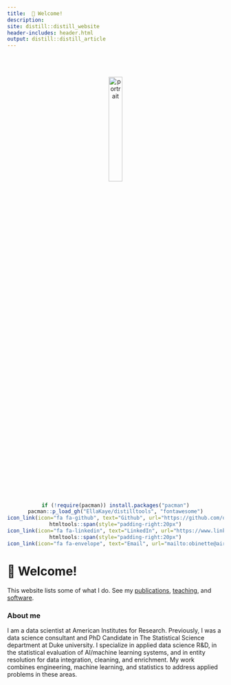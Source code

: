 ```yaml
---
title: 	👋 Welcome!
description:
site: distill::distill_website
header-includes: header.html
output: distill::distill_article
---
```


  <link rel="stylesheet" href="custom.css">


<center>
<img src="media/portrait5.jpg" alt="portrait" width="25%" style="border-radius: 3%; margin-top:10%">
</center>

<center>
```r
if (!require(pacman)) install.packages("pacman")
pacman::p_load_gh("EllaKaye/distilltools", "fontawesome")
icon_link(icon="fa fa-github", text="Github", url="https://github.com/olivierbinette")
htmltools::span(style="padding-right:20px")
icon_link(icon="fa fa-linkedin", text="LinkedIn", url="https://www.linkedin.com/in/olivier-binette/")
htmltools::span(style="padding-right:20px")
icon_link(icon="fa fa-envelope", text="Email", url="mailto:obinette@air.org")
```

</center>
 
# 👋 Welcome!

This website lists some of what I do. See my [publications](./research.html), [teaching](./teaching.html), and [software](./software.html).

### About me

I am a data scientist at American Institutes for Research. Previously, I was a data science consultant and PhD Candidate in The Statistical Science department at Duke university. I specialize in applied data science R&D, in the statistical evaluation of AI/machine learning systems, and in entity resolution for data integration, cleaning, and enrichment. My work combines engineering, machine learning, and statistics to address applied problems in these areas.

<!--During Spring 2022, I was working as a Data Scientist intern at the [Intact Financial Corporation](https://en.wikipedia.org/wiki/Intact_Financial). I was part of the Rating Revolution team which develops machine learning models to improve the pricing of insurance products. 
<!--During Summer 2022, I will be working as a Data Scientist intern at the [American Institutes for Research](https://en.wikipedia.org/wiki/American_Institutes_for_Research) for a contract with the U.S. Patents and Trademarks Office.

During Summer 2022, I was working as a Data Scientist/Researcher Intern at the [American Institutes for Research](https://www.air.org/). I worked on the entity resolution algorithms used for [PatentsView.org](https://patentsview.org/), a patents knowledge discovery platform led by the Office of the Chief Economist at the U.S. Patent & Trademark Office. I developed novel evaluation methodology for entity resolution systems (see [our paper](media/PatentsView_Evaluation.pdf)).


In my free time, I enjoy contributing to the academic community at Duke. I have been a research coordinator for the [Duke GPSG Community Pantry](https://gpsg.duke.edu/resources-for-students/community-pantry/), webmaster for the [Record Linkage Interest Group](https://sites.google.com/view/rlig), and a mentor for the Twoples directed reading program. I have also worked with the Duke Applied Machine Learning Group and the Data+ program as a project manager. Additionally, I regularly mentor undergraduate students working on research projects with me.

I work on open source projects related to my research and I maintain various R and Python packages. My open-source work has been supported by individual contributors through [Github Sponsors](https://github.com/sponsors/olivierbinette) and by [G-Research](https://www.gresearch.co.uk/article/g-research-february-grant-winners/).


### Meet With Me

Book a time to talk.

<iframe width='100%' height='600px' src='https://olivierbinette.zohobookings.com/portal-embed#/customer/1' frameborder='0' allowfullscreen='' > </iframe>
-->


